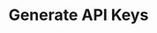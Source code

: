 ---
title: 'Generate API Keys'
description: 'Description of your new file.'
openapi: 'POST /generate_api_key'
---